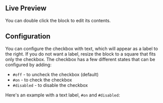 
## Live Preview

You can double click the block to edit its contents.

<InteractiveBlockPreview blockId={checkboxSymbolId} />

## Configuration

You can configure the checkbox with text, which will appear as a label to the
right. If you do not want a label, resize the block to a square that fits only
the checkbox. The checkbox has a few different states that can be configured by
adding:

- `#off` - to uncheck the checkbox (default)
- `#on` - to check the checkbox
- `#disabled` - to disable the checkbox

Here's an example with a text label, `#on` and `#disabled`:

<InteractiveBlockPreview
  blockId={checkboxSymbolId}
  blockText="Enable daily notifications #on #disabled"
/>
